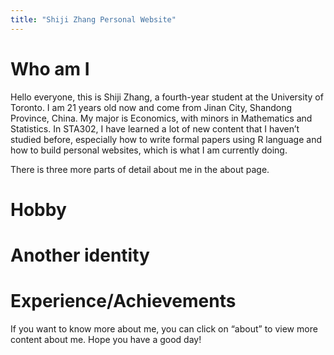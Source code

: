 ```yaml
---
title: "Shiji Zhang Personal Website"
---
```

# Who am I
Hello everyone, this is Shiji Zhang, a fourth-year student at the University of Toronto. I am 21 years old now and come from Jinan City, Shandong Province, China. My major is Economics, with minors in Mathematics and Statistics. In STA302, I have learned a lot of new content that I haven't studied before, especially how to write formal papers using R language and how to build personal websites, which is what I am currently doing.

There is three more parts of detail about me in the about page. 

# Hobby
# Another identity
# Experience/Achievements

If you want to know more about me, you can click on "about" to view more content about me. Hope you have a good day!